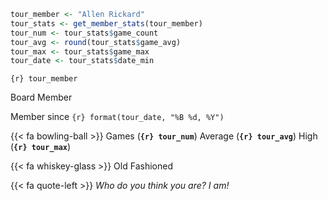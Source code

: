 ::: {.tour-member-card}

::: {.tour-member-photo-container}

::: {.tour-member-photo style="background-image: url(\"images/arickard.jpg\")"}
:::

:::

::: {.tour-member-name}

```r
tour_member <- "Allen Rickard"
tour_stats <- get_member_stats(tour_member)
tour_num <- tour_stats$game_count
tour_avg <- round(tour_stats$game_avg)
tour_max <- tour_stats$game_max
tour_date <- tour_stats$date_min
```

`{r} tour_member`

:::

::: {.tour-member-title}

Board Member

Member since `{r} format(tour_date, "%B %d, %Y")`

:::

::: {.tour-member-stats}

{{< fa bowling-ball >}} Games (**`{r} tour_num`**) Average (**`{r} tour_avg`**) High (**`{r} tour_max`**)

:::

::: {.tour-member-drink}

{{< fa whiskey-glass >}} Old Fashioned

:::

::: {.tour-member-quote}

{{< fa quote-left >}} *Who do you think you are? I am!*

:::

:::
